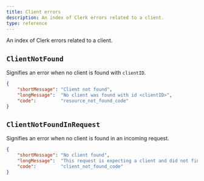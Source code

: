 ```yaml
---
title: Client errors
description: An index of Clerk errors related to a client.
type: reference
---
```


An index of Clerk errors related to a client.

## `ClientNotFound`

Signifies an error when no client is found with `clientID`.

```json
{
    "shortMessage": "Client not found",
    "longMessage":  "No client was found with id <clientID>",
    "code":         "resource_not_found_code"
}
```

## `ClientNotFoundInRequest`

Signifies an error when no client is found in an incoming request.

```json
{
    "shortMessage": "No client found",
    "longMessage":  "This request is expecting a client and did not find one",
    "code":         "client_not_found_code"
}
```
